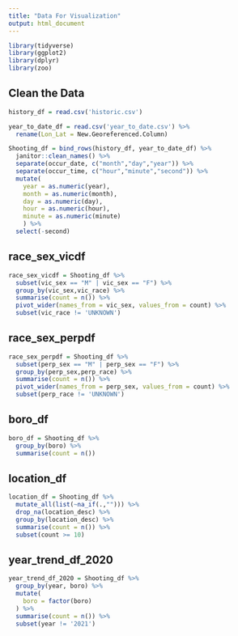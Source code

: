 ```yaml
---
title: "Data For Visualization"
output: html_document
---
```


```r
library(tidyverse)
library(ggplot2)
library(dplyr)
library(zoo)
```

## Clean the Data

```r
history_df = read.csv('historic.csv')

year_to_date_df = read.csv('year_to_date.csv') %>% 
  rename(Lon_Lat = New.Georeferenced.Column)
```

```r
Shooting_df = bind_rows(history_df, year_to_date_df) %>% 
  janitor::clean_names() %>% 
  separate(occur_date, c("month","day","year")) %>% 
  separate(occur_time, c("hour","minute","second")) %>% 
  mutate(
    year = as.numeric(year), 
    month = as.numeric(month),
    day = as.numeric(day),
    hour = as.numeric(hour),
    minute = as.numeric(minute)
    ) %>% 
  select(-second)

```

## race_sex_vicdf

```r
race_sex_vicdf = Shooting_df %>%
  subset(vic_sex == "M" | vic_sex == "F") %>% 
  group_by(vic_sex,vic_race) %>% 
  summarise(count = n()) %>% 
  pivot_wider(names_from = vic_sex, values_from = count) %>% 
  subset(vic_race != 'UNKNOWN')

```

## race_sex_perpdf
```r
race_sex_perpdf = Shooting_df %>%
  subset(perp_sex == "M" | perp_sex == "F") %>% 
  group_by(perp_sex,perp_race) %>% 
  summarise(count = n()) %>% 
  pivot_wider(names_from = perp_sex, values_from = count) %>% 
  subset(perp_race != 'UNKNOWN')
```

## boro_df

```r
boro_df = Shooting_df %>%
  group_by(boro) %>% 
  summarise(count = n())
```


## location_df

```r
location_df = Shooting_df %>%
  mutate_all(list(~na_if(.,""))) %>%
  drop_na(location_desc) %>% 
  group_by(location_desc) %>% 
  summarise(count = n()) %>% 
  subset(count >= 10)
```


## year_trend_df_2020

```r
year_trend_df_2020 = Shooting_df %>%
  group_by(year, boro) %>%
  mutate(
    boro = factor(boro)
  ) %>% 
  summarise(count = n()) %>% 
  subset(year != '2021')
  
```

